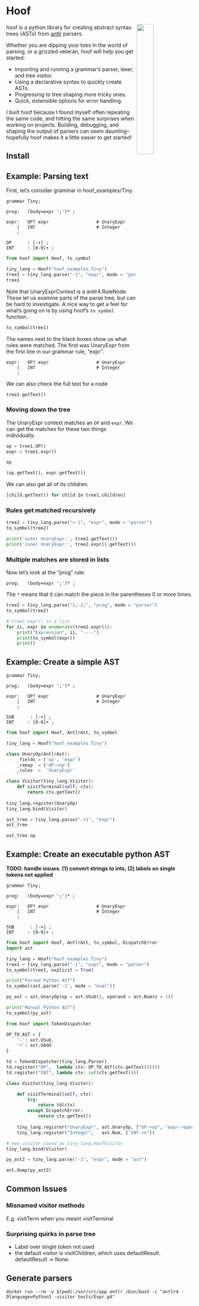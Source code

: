 # Hoof

<img width="30%" align="right" src="./logo.svg">

hoof is a python library for creating abstract syntax trees (ASTs) from [antlr](https://www.antlr.org/) parsers.

Whether you are dipping your toes in the world of parsing, or a grizzled veteran, hoof will help you get started:

* Importing and running a grammar's parser, lexer, and tree visitor.
* Using a declarative syntax to quickly create ASTs.
* Progressing to tree shaping more tricky ones.
* Quick, extensible options for error handling.

I built hoof because I found myself often repeating the same code, and hitting the
same surprises when working on projects. Building, debugging, and shaping the output of
parsers can seem daunting--hopefully hoof makes it a little easier to get started!

## Install


## Example: Parsing text


First, let's consider grammar in hoof_examples/Tiny.


```antlr4
grammar Tiny;

prog:   (body=expr ';')* ;

expr:   OP? expr                  # UnaryExpr
    |   INT                       # Integer
    ;

OP      : [-+] ;
INT     : [0-9]+ ;
```

```python
from hoof import Hoof, to_symbol

tiny_lang = Hoof("hoof_examples.Tiny")
tree1 = tiny_lang.parse("-1", "expr", mode = "parser")
tree1
```

Note that UnaryExprContext is a antlr4.RuleNode. These let us examine parts of the parse tree, but can be hard to investigate. A nice way to get a feel for what's going on is by using hoof's `to_symbol` function.

```python
to_symbol(tree1)
```

The names next to the black boxes show us what rules were matched. The first was UnaryExpr from the first line in our grammar rule, "expr".

```
expr:   OP? expr                  # UnaryExpr
    |   INT                       # Integer
    ;
```

We can also check the full text for a node

```python
tree1.getText()
```

### Moving down the tree


The UnaryExpr context matches an `OP` and `expr`. We can get the matches for these two things individually.

```python
op = tree1.OP()
expr = tree1.expr()

op
```

```python
(op.getText(), expr.getText())
```

We can also get all of its children.

```python
[child.getText() for child in tree1.children]
```

### Rules get matched recursively

```python
tree2 = tiny_lang.parse("+-1", "expr", mode = "parser")
to_symbol(tree2)
```

```python
print('outer UnaryExpr:', tree2.getText())
print('inner UnaryExpr:', tree2.expr().getText())
```

### Multiple matches are stored in lists


Now let's look at the "prog" rule:

```
prog:   (body=expr ';')* ;
```

The `*` means that it can match the piece in the parentheses 0 or more times.

```python
tree2 = tiny_lang.parse("1;-2;", "prog", mode = "parser")
to_symbol(tree2)
```

```python
# tree2.expr() is a list
for ii, expr in enumerate(tree2.expr()):
    print("Expression", ii, "----")
    print(to_symbol(expr))
    print()
```

## Example: Create a simple AST

```antlr4
grammar Tiny;

prog:   (body=expr ';')* ;

expr:   OP? expr                  # UnaryExpr
    |   INT                       # Integer
    ;

SUB      : [-+] ;
INT     : [0-9]+ ;
```

```python
from hoof import Hoof, AntlrAst, to_symbol

tiny_lang = Hoof("hoof_examples.Tiny")

class UnaryOp(AntlrAst):
    _fields = ('op', 'expr')
    _remap  = ['OP->op']
    _rules  =  'UnaryExpr'

class Visitor(tiny_lang.Visitor):
    def visitTerminal(self, ctx):
        return ctx.getText()
    
tiny_lang.register(UnaryOp)
tiny_lang.bind(Visitor)

ast_tree = tiny_lang.parse("-+1", "expr")
ast_tree
```

```python
ast_tree.op
```

## Example: Create an executable python AST

**TODO: handle issues. (1) convert strings to ints, (2) labels on single tokens not applied**

```antlr4
grammar Tiny;

prog:   (body=expr ';')* ;

expr:   OP? expr                  # UnaryExpr
    |   INT                       # Integer
    ;

SUB      : [-+] ;
INT     : [0-9]+ ;
```

```python
from hoof import Hoof, AntlrAst, to_symbol, DispatchError
import ast

tiny_lang = Hoof("hoof_examples.Tiny")
tree1 = tiny_lang.parse("-1", "expr", mode = "parser")
to_symbol(tree1, explicit = True)
```

```python
print("Parsed Python AST")
to_symbol(ast.parse('-1', mode = "eval"))
```

```python
py_ast = ast.UnaryOp(op = ast.USub(), operand = ast.Num(n = 1))

print("Manual Python AST")
to_symbol(py_ast)
```

```python
from hoof import TokenDispatcher

OP_TO_AST = {
    '-': ast.USub,
    '+': ast.UAdd
}

td = TokenDispatcher(tiny_lang.Parser)
td.register("OP",  lambda ctx: OP_TO_AST[ctx.getText()]())
td.register("INT", lambda ctx: int(ctx.getText()))

class Visitor(tiny_lang.Visitor):

    def visitTerminal(self, ctx):        
        try:
            return td(ctx)
        except DispatchError:
            return ctx.getText()
        
    tiny_lang.register("UnaryExpr", ast.UnaryOp, ["OP->op", "expr->operand"])
    tiny_lang.register("Integer",   ast.Num, ["INT->n"])

# new visitor saved as tiny_lang.HoofVisitor
tiny_lang.bind(Visitor)

py_ast2 = tiny_lang.parse("-1", "expr", mode = "ast")
```

```python
ast.dump(py_ast2)
```

## Common Issues

### Misnamed visitor methods

E.g. visitTerm when you meant visitTerminal

### Surprising quirks in parse tree

* Label over single token not used
* the default visitor is visitChildren, which uses defaultResult. defaultResult -> None.


## Generate parsers

```
docker run --rm -v $(pwd):/usr/src/app antlr /bin/bash -c "antlr4 -Dlanguage=Python3 -visitor tests/Expr.g4"
```
